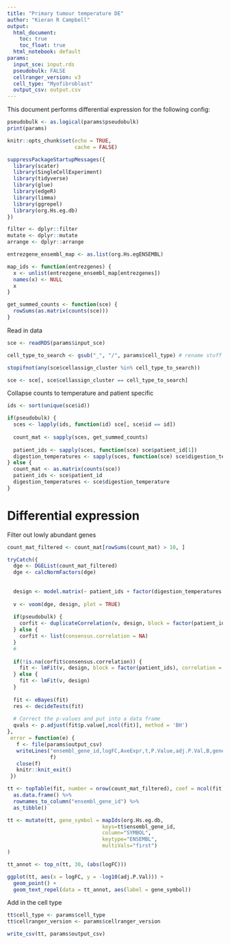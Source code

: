 ```yaml
---
title: "Primary tumour temperature DE"
author: "Kieran R Campbell"
output:
  html_document: 
    toc: true
    toc_float: true
  html_notebook: default
params:
  input_sce: input.rds
  pseudobulk: FALSE
  cellranger_version: v3
  cell_type: "Myofibroblast"
  output_csv: output.csv
---
```


This document performs differential expression for the following config:

```r
pseudobulk <- as.logical(params$pseudobulk)
print(params)
```



```r
knitr::opts_chunk$set(echo = TRUE,
                      cache = FALSE)

suppressPackageStartupMessages({
  library(scater)
  library(SingleCellExperiment)
  library(tidyverse)
  library(glue)
  library(edgeR)
  library(limma)
  library(ggrepel)
  library(org.Hs.eg.db)
})

filter <- dplyr::filter
mutate <- dplyr::mutate
arrange <- dplyr::arrange
```

```r
entrezgene_ensembl_map <- as.list(org.Hs.egENSEMBL)

map_ids <- function(entrezgenes) {
  x <- unlist(entrezgene_ensembl_map[entrezgenes])
  names(x) <- NULL
  x
}

get_summed_counts <- function(sce) {
  rowSums(as.matrix(counts(sce)))
}
```

Read in data

```r
sce <- readRDS(params$input_sce)
```


```r
cell_type_to_search <- gsub("_", "/", params$cell_type) # rename stuff with slashes to stop directory naming

stopifnot(any(sce$cellassign_cluster %in% cell_type_to_search))
```


```r
sce <- sce[, sce$cellassign_cluster == cell_type_to_search]
```

Collapse counts to temperature and patient specific


```r
ids <- sort(unique(sce$id))

if(pseudobulk) {
  sces <- lapply(ids, function(id) sce[, sce$id == id])
  
  count_mat <- sapply(sces, get_summed_counts)
  
  patient_ids <- sapply(sces, function(sce) sce$patient_id[1])
  digestion_temperatures <- sapply(sces, function(sce) sce$digestion_temperature[1])
} else {
  count_mat <- as.matrix(counts(sce))
  patient_ids <- sce$patient_id
  digestion_temperatures <- sce$digestion_temperature
}
```





# Differential expression

Filter out lowly abundant genes

```r
count_mat_filtered <- count_mat[rowSums(count_mat) > 10, ]
```


```r
tryCatch({
  dge <- DGEList(count_mat_filtered)
  dge <- calcNormFactors(dge)
  
  
  design <- model.matrix(~ patient_ids + factor(digestion_temperatures == 37))
  
  v <- voom(dge, design, plot = TRUE)
  
  if(pseudobulk) {
    corfit <- duplicateCorrelation(v, design, block = factor(patient_ids))
  } else {
    corfit <- list(consensus.correlation = NA)
  }
  #   
  
  if(!is.na(corfit$consensus.correlation)) {
    fit <- lmFit(v, design, block = factor(patient_ids), correlation = corfit$consensus.correlation)
  } else {
    fit <- lmFit(v, design)
  }
  
  fit <- eBayes(fit)
  res <- decideTests(fit)
  
  # Correct the p-values and put into a data frame
  qvals <- p.adjust(fit$p.value[,ncol(fit)], method = 'BH')
},
 error = function(e) {
   f <- file(params$output_csv)
   writeLines("ensembl_gene_id,logFC,AveExpr,t,P.Value,adj.P.Val,B,gene_symbol,cell_type,cellranger_version", 
              f)
   close(f)
   knitr::knit_exit()
 })

```



```r
tt <- topTable(fit, number = nrow(count_mat_filtered), coef = ncol(fit)) %>% 
  as.data.frame() %>% 
  rownames_to_column("ensembl_gene_id") %>% 
  as_tibble()
```

```r
tt <- mutate(tt, gene_symbol = mapIds(org.Hs.eg.db,
                               keys=tt$ensembl_gene_id,
                               column="SYMBOL",
                               keytype="ENSEMBL",
                               multiVals="first")
)
```



```r
tt_annot <- top_n(tt, 30, (abs(logFC)))
```

```r
ggplot(tt, aes(x = logFC, y = -log10(adj.P.Val))) +
  geom_point() +
  geom_text_repel(data = tt_annot, aes(label = gene_symbol))
```

Add in the cell type

```r
tt$cell_type <- params$cell_type
tt$cellranger_version <- params$cellranger_version

write_csv(tt, params$output_csv)
```



